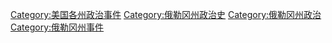 [[Category:美国各州政治事件|Category:美国各州政治事件]]
[[Category:俄勒冈州政治史|Category:俄勒冈州政治史]]
[[Category:俄勒冈州政治|Category:俄勒冈州政治]]
[[Category:俄勒冈州事件|Category:俄勒冈州事件]]
